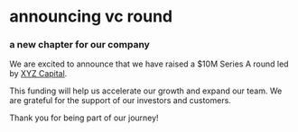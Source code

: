 # announcing vc round

### a new chapter for our company

We are excited to announce that we have raised a $10M Series A round led by [XYZ Capital](https://xyzcapital.com).

This funding will help us accelerate our growth and expand our team. We are grateful for the support of our investors and customers.

Thank you for being part of our journey!
